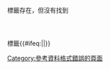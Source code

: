 <code><ref></code>標籤存在，但沒有找到<code><references/></code>標籤{{#ifeq:{{NAMESPACE}}|{{ns:0}}|[[Category:參考資料格式錯誤的頁面|Category:參考資料格式錯誤的頁面]]}}